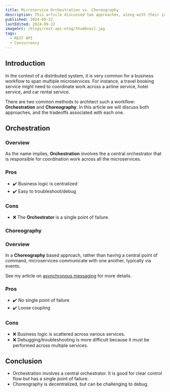 ```yaml
---
title: Microservice Orchestration vs. Choreography
description: This article discussed two approaches, along with their individual tradeoffs for designing workflows in a distributed environment, namely Orchestration and Choreography.
published: 2024-09-22
lastEdited: 2024-09-22
imageSrc: /blogs/rest-api-etag/thumbnail.jpg
tags:
  - REST API
  - Concurrency
---
```


## Introduction

In the context of a distributed system, it is very common for a business workflow to span multiple microservices.
For instance, a travel booking service might need to coordinate work across a airline service, hotel service, and car rental service.

There are two common methods to architect such a workflow: **Orchestration** and **Choreography**. In this article we will discuss both approaches, and the tradeoffs associated with each one.

## Orchestration

### Overview

As the name implies, **Orchestration** involves the a central orchestrator that is responsible for coordination work across all the microservices.

### Pros

- ✔️ Business logic is centralized
- ✔️ Easy to troubleshoot/debug

### Cons

- ❌ The **Orchestrator** is a single point of failure.

### Choreography

### Overview

In a **Choreography** based approach, rather than having a central point of command, microservices communicate with one another, typically via events.

See my article on [asynchronous messaging](/blogs/async-messaging) for more details.

### Pros

- ✔️ No single point of failure
- ✔️ Loose coupling

### Cons

- ❌ Business logic is scattered across various services.
- ❌ Debugging/troubleshooting is more difficult because it must be performed across multiple services.

## Conclusion

- Orchestration involves a central orchestrator. It is good for clear control flow but has a single point of failure.
- Choreography is decentralized, but can be challenging to debug.
